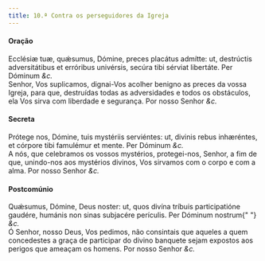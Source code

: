 ```yaml
---
title: 10.ª Contra os perseguidores da Igreja
---
```


<h4 class="text-center">Oração</h4>
<div class="grid grid-cols-2 gap-5">
  <div class="col-6 dropcaps text-justify">
    Ecclésiæ tuæ, quǽsumus, Dómine, preces placátus admítte: ut, destrúctis
    adversitátibus et erróribus univérsis, secúra tibi sérviat libertáte. Per
    Dóminum <em>&c.</em>
  </div>
  <div class="col-6 dropcaps text-justify">
    Senhor, Vos suplicamos, dignai-Vos acolher benigno as preces da vossa
    Igreja, para que, destruídas todas as adversidades e todos os obstáculos,
    ela Vos sirva com liberdade e segurança. Por nosso Senhor <em>&c.</em>
  </div>
</div>

<h4 class="text-center">Secreta</h4>
<div class="grid grid-cols-2 gap-5">
  <div class="col-6 dropcaps text-justify">
    Prótege nos, Dómine, tuis mystériis serviéntes: ut, divinis rebus
    inhæréntes, et córpore tibi famulémur et mente. Per Dóminum <em>&c.</em>
  </div>
  <div class="col-6 dropcaps text-justify">
    A nós, que celebramos os vossos mystérios, protegei-nos, Senhor, a fim de
    que, unindo-nos aos mystérios divinos, Vos sirvamos com o corpo e com a
    alma. Por nosso Senhor <em>&c.</em>
  </div>
</div>

<h4 class="text-center">Postcomúnio</h4>
<div class="grid grid-cols-2 gap-5">
  <div class="col-6 dropcaps text-justify">
    Quǽsumus, Dómine, Deus noster: ut, quos divína tríbuis participatióne
    gaudére, humánis non sinas subjacére perículis. Per Dóminum nostrum{" "}
    <em>&c.</em>
  </div>
  <div class="col-6 dropcaps text-justify">
    Ó Senhor, nosso Deus, Vos pedimos, não consintais que aqueles a quem
    concedestes a graça de participar do divino banquete sejam expostos aos
    perigos que ameaçam os homens. Por nosso Senhor <em>&c.</em>
  </div>
</div>
